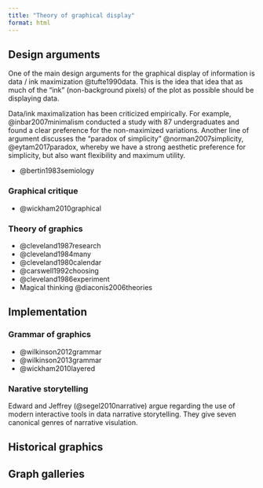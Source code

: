 ```yaml
---
title: "Theory of graphical display"
format: html
---
```


## Design arguments 
One of the main design arguments for the graphical display of information is data / ink maximization @tufte1990data. This is the idea that idea that as much of the "ink" (non-background pixels) of the plot as possible should be displaying data. 

Data/ink maximalization has been criticized empirically. For example, @inbar2007minimalism conducted a study with 87 undergraduates and found a clear preference for the non-maximized variations. Another line of argument discusses the "paradox of simplicity" @norman2007simplicity, @eytam2017paradox, whereby we have a strong aesthetic preference for simplicity, but also want flexibility and maximum utility.

+ @bertin1983semiology

### Graphical critique
+ @wickham2010graphical

### Theory of graphics



+ @cleveland1987research
+ @cleveland1984many
+ @cleveland1980calendar
+ @carswell1992choosing
+ @cleveland1986experiment
+ Magical thinking @diaconis2006theories

## Implementation 
### Grammar of graphics
+ @wilkinson2012grammar
+ @wilkinson2013grammar
+ @wickham2010layered

### Narative storytelling
Edward and Jeffrey (@segel2010narrative) argue regarding the use of modern interactive tools in data narrative storytelling. They give seven canonical genres of narrative visulation.



## Historical graphics

## Graph galleries

